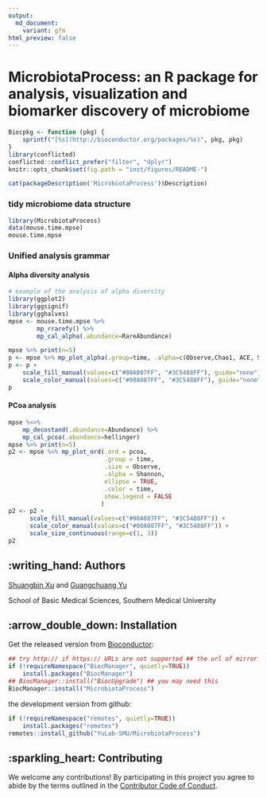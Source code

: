 ```yaml
---
output: 
  md_document:
    variant: gfm
html_preview: false
---
```


<!-- README.md is generated from README.Rmd. Please edit that file -->

# MicrobiotaProcess: an R package for analysis, visualization and biomarker discovery of microbiome

```r
Biocpkg <- function (pkg) {
    sprintf("[%s](http://bioconductor.org/packages/%s)", pkg, pkg)
}
library(conflicted)
conflicted::conflict_prefer("filter", "dplyr")
knitr::opts_chunk$set(fig.path = "inst/figures/README-")
```

```r
cat(packageDescription('MicrobiotaProcess')$Description)
```

### tidy microbiome data structure

```r
library(MicrobiotaProcess)
data(mouse.time.mpse)
mouse.time.mpse
```

### Unified analysis grammar

#### Alpha diversity analysis

```r
# example of the analysis of alpha diversity
library(ggplot2)
library(ggsignif)
library(gghalves)
mpse <- mouse.time.mpse %>%
        mp_rrarefy() %>%
        mp_cal_alpha(.abundance=RareAbundance)

mpse %>% print(n=5)
p <- mpse %>% mp_plot_alpha(.group=time, .alpha=c(Observe,Chao1, ACE, Shannon, Simpson, J))
p <- p + 
    scale_fill_manual(values=c("#00A087FF", "#3C5488FF"), guide="none") + 
    scale_color_manual(values=c("#00A087FF", "#3C5488FF"), guide="none") 
p
```

#### PCoa analysis

```r
mpse %<>% 
    mp_decostand(.abundance=Abundance) %>%
    mp_cal_pcoa(.abundance=hellinger)
mpse %>% print(n=5)
p2 <- mpse %>% mp_plot_ord(.ord = pcoa, 
                           .group = time, 
                           .size = Observe, 
                           .alpha = Shannon, 
                           ellipse = TRUE, 
                           .color = time,
                           show.legend = FALSE
                          )
p2 <- p2 +
      scale_fill_manual(values=c("#00A087FF", "#3C5488FF")) +
      scale_color_manual(values=c("#00A087FF", "#3C5488FF")) +
      scale_size_continuous(range=c(1, 3))
p2
```

<!--

tbl <- mpse %>%
       mp_extract_sample()

tbl %>% print(n=5)
tbl %<>% tidyr::pivot_longer(
                         cols=!c("Sample", "time"), 
                         names_to="measure", 
                         values_to="alpha"
                       ) %>%
         dplyr::mutate(measure=forcats::fct_relevel(measure, 
                       c("Observe", "Chao1", "ACE", "Simpson", "Shannon", "J"))
                   )
tbl %>% print(n=5)
p <- ggplot(data=tbl, aes(x=time, y=alpha, fill=time)) +
     geom_half_violin(color=NA, side="l", trim=FALSE) +
     geom_boxplot(aes(color=time), fill=NA, position=position_nudge(x=.22), width=0.2) +
     geom_half_point(side="r", shape=21, size=1.2) +
     geom_signif(comparisons=list(c("Early", "Late")), 
                 margin_top = 0.2,
                 test="wilcox.test", 
                 textsize=2) +
     facet_wrap(facet=vars(measure), scales="free_y", nrow=1) +
     scale_fill_manual(values=c("#00A087FF", "#3C5488FF"), guide="none") +
     scale_color_manual(values=c("#00A087FF", "#3C5488FF"), guide="none") +
     labs(x=NULL, y="alpha diversity index")
p

-->

## :writing_hand: Authors

[Shuangbin Xu](https://github.com/xiangpin) and [Guangchuang Yu](https://guangchuangyu.github.io)

School of Basic Medical Sciences, Southern Medical University

## :arrow_double_down: Installation

Get the released version from [Bioconductor](https://bioconductor.org/packages/release/bioc/html/MicrobiotaProcess.html):

```r
## try http:// if https:// URLs are not supported ## the url of mirror
if (!requireNamespace("BiocManager", quietly=TRUE))
    install.packages("BiocManager")
## BiocManager::install("BiocUpgrade") ## you may need this
BiocManager::install("MicrobiotaProcess")
```

the development version from github:

```r
if (!requireNamespace("remotes", quietly=TRUE))
    install.packages("remotes")
remotes::install_github("YuLab-SMU/MicrobiotaProcess")
```

## :sparkling_heart: Contributing

We welcome any contributions! By participating in this project you agree to abide 
by the terms outlined in the [Contributor Code of Conduct](CONDUCT.md).
